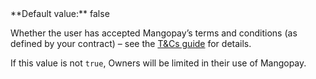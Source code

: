  
<ParamField body="TermsAndConditionsAccepted" type="boolean">   
**Default value:** false

Whether the user has accepted Mangopay’s terms and conditions (as defined by your contract) – see the [T&Cs guide](/guides/users/terms) for details.

If this value is not `true`, Owners will be limited in their use of Mangopay.
</ParamField>